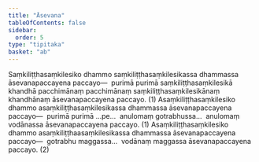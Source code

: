 ```yaml
---
title: "Āsevana"
tableOfContents: false
sidebar:
  order: 5
type: "tipitaka"
basket: "ab"
---
```



<DynamicBreadcrumb />

<Division number="19">

<Paragraph number="2868">
Saṃkiliṭṭhasaṃkilesiko dhammo saṃkiliṭṭhasaṃkilesikassa dhammassa āsevanapaccayena paccayo—  purimā purimā saṃkiliṭṭhasaṃkilesikā khandhā pacchimānaṃ pacchimānaṃ saṃkiliṭṭhasaṃkilesikānaṃ khandhānaṃ āsevanapaccayena paccayo. (1)
</Paragraph>

<Paragraph number="2869">
Asaṃkiliṭṭhasaṃkilesiko dhammo asaṃkiliṭṭhasaṃkilesikassa dhammassa āsevanapaccayena paccayo—  purimā purimā …pe…  anulomaṃ gotrabhussa…  anulomaṃ vodānassa āsevanapaccayena paccayo. (1)
</Paragraph>

<Paragraph number="2870">
Asaṃkiliṭṭhasaṃkilesiko dhammo asaṃkiliṭṭhaasaṃkilesikassa dhammassa āsevanapaccayena paccayo—  gotrabhu maggassa…  vodānaṃ maggassa āsevanapaccayena paccayo. (2)
</Paragraph>
</Division>